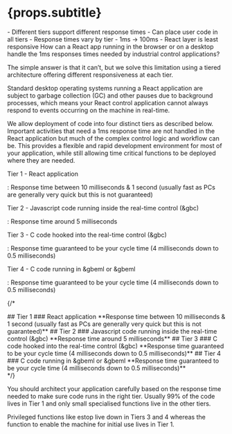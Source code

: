 
# {props.subtitle}
<Tldr>
    - Different tiers support different response times
    - Can place user code in all tiers
    - Response times vary by tier - 1ms -> 100ms
    - React layer is least responsive
</Tldr>
How can a React app running in the browser or on a desktop handle the 1ms responses times needed by industrial control applications?

The simple answer is that it can’t, but we solve this limitation using a tiered architecture offering different responsiveness at each tier.

Standard desktop operating systems running a React application are subject to garbage collection (GC) and other pauses due to background processes,
which means your React control application cannot always respond to events occurring on the machine in real-time.

We allow deployment of code into four distinct tiers as described below. Important activities that need a 1ms response time are not handled in the React
application but much of the complex control logic and workflow can be. This provides a flexible and rapid development environment for most of your application, while still
allowing time critical functions to be deployed where they are needed.

Tier 1 - React application

: Response time between 10 milliseconds & 1 second (usually fast as PCs are generally very quick but this is
not guaranteed)

Tier 2 - Javascript code running inside the real-time control (&gbc)

: Response time around 5 milliseconds

Tier 3 - C code hooked into the real-time control (&gbc)

: Response time guaranteed to be your cycle time (4 milliseconds down to 0.5 milliseconds)

Tier 4 - C code running in &gbeml or &gbeml

: Response time guaranteed to be your cycle time (4 milliseconds down to 0.5 milliseconds)

{/*
<div>
    <Row>
        <Col lg={18} xs={24} style={{background: '#b37feb', padding: '5px 5px'}}>
            ## Tier 1
            ### React application
            **Response time between 10 milliseconds & 1 second (usually fast as PCs are generally very quick but this is
            not guaranteed)**
        </Col>
    </Row>
    <Row>
        <Col lg={18} xs={24} style={{background: '#d3adf7', padding: '5px 5px'}}>
            ## Tier 2
            ### Javascript code running inside the real-time control (&gbc)
            **Response time around 5 milliseconds**
        </Col>
    </Row>
    <Row>
        <Col lg={18} xs={24} style={{background: '#efdbff', padding: '5px 5px'}}>
            ## Tier 3
            ### C code hooked into the real-time control (&gbc)
            **Response time guaranteed to be your cycle time (4 milliseconds down to 0.5 milliseconds)**
        </Col>
    </Row>
    <Row>
        <Col lg={18} xs={24} style={{background: '#f9f0ff', padding: '5px 5px'}}>
            ## Tier 4
            ### C code running in &gbeml or &gbeml
            **Response time guaranteed to be your cycle time (4 milliseconds down to 0.5 milliseconds)**
        </Col>
    </Row>
</div>
*/}

You should architect your application carefully based on the response time needed to make sure code runs in the right tier. Usually 99% of the code lives in Tier 1 and only small specialised functions live in the other tiers.

Privileged functions like estop live down in Tiers 3 and 4 whereas the function to enable the machine for initial use lives in Tier 1.
